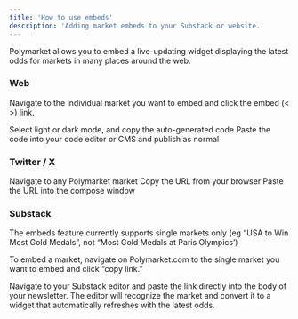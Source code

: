 ```yaml
---
title: 'How to use embeds'
description: 'Adding market embeds to your Substack or website.'
---
```


Polymarket allows you to embed a live-updating widget displaying the latest odds for markets in many places around the web.

### Web
Navigate to the individual market you want to embed and click the embed (< >) link.

Select light or dark mode, and copy the auto-generated code
Paste the code into your code editor or CMS and publish as normal

### Twitter / X

Navigate to any Polymarket market
Copy the URL from your browser
Paste the URL into the compose window

### Substack

<Note>The embeds feature currently supports single markets only (eg “USA to Win Most Gold Medals”, not “Most Gold Medals at Paris Olympics’) </Note>


To embed a market, navigate on Polymarket.com to the single market you want to embed and click “copy link.” 

Navigate to your Substack editor and paste the link directly into the body of your newsletter. The editor will recognize the market and convert it to a widget that automatically refreshes with the latest odds.


